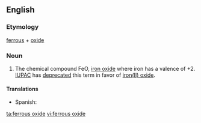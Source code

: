 ==English==

===Etymology===
[[ferrous]] + [[oxide]]

===Noun===
{{en-noun|head=[[ferrous]] [[oxide]]|-}}
{{wikipedia}}

# {{lb|en|chemistry}} The chemical compound FeO, [[iron oxide]] where iron has a valence of +2. [[IUPAC]] has [[deprecated]] this term in favor of [[iron(II) oxide]].

====Translations====
{{trans-top|chemical compound}}
* Spanish: {{t|es|óxido ferroso|m}}
{{trans-mid}}
{{trans-bottom}}

[[ta:ferrous oxide]]
[[vi:ferrous oxide]]